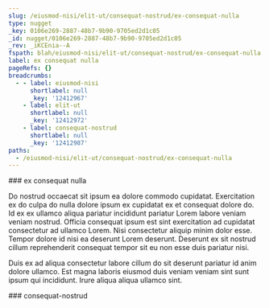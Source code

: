 ```yaml
---
slug: /eiusmod-nisi/elit-ut/consequat-nostrud/ex-consequat-nulla
type: nugget
_key: 0106e269-2887-48b7-9b90-9705ed2d1c05
_id: nugget/0106e269-2887-48b7-9b90-9705ed2d1c05
_rev: _iKCEnia--A
fspath: blah/eiusmod-nisi/elit-ut/consequat-nostrud/ex-consequat-nulla.md
label: ex consequat nulla
pageRefs: {}
breadcrumbs:
  - - label: eiusmod-nisi
      shortlabel: null
      _key: '12412967'
    - label: elit-ut
      shortlabel: null
      _key: '12412972'
    - label: consequat-nostrud
      shortlabel: null
      _key: '12412987'
paths:
  - /eiusmod-nisi/elit-ut/consequat-nostrud/ex-consequat-nulla
---
```


<NuggetArea>
<Nugget slug="/eiusmod-nisi/elit-ut/consequat-nostrud/ex-consequat-nulla" type="nugget" _key="0106e269-2887-48b7-9b90-9705ed2d1c05" _id="nugget/0106e269-2887-48b7-9b90-9705ed2d1c05" _rev="_iKCEnia--A" fspath="blah/eiusmod-nisi/elit-ut/consequat-nostrud/ex-consequat-nulla.md" label="ex consequat nulla" paths="/eiusmod-nisi/elit-ut/consequat-nostrud/ex-consequat-nulla">
<NuggetBody>
### ex consequat nulla

Do nostrud occaecat sit ipsum ea dolore commodo cupidatat. Exercitation ex do culpa do nulla dolore ipsum ex cupidatat ex et consequat dolore do. Id ex ex ullamco aliqua pariatur incididunt pariatur Lorem labore veniam veniam nostrud. Officia consequat ipsum est sint exercitation ad cupidatat consectetur ad ullamco Lorem. Nisi consectetur aliquip minim dolor esse. Tempor dolore id nisi ea deserunt Lorem deserunt. Deserunt ex sit nostrud cillum reprehenderit consequat tempor sit eu non esse duis pariatur nisi.

Duis ex ad aliqua consectetur labore cillum do sit deserunt pariatur id anim dolore ullamco. Est magna laboris eiusmod duis veniam veniam sint sunt ipsum qui incididunt. Irure aliqua aliqua ullamco sint.

</NuggetBody>
<Breadcrumbs>
<Crumbs>
<Crumb _key="12412967" label="eiusmod-nisi" /><Crumb _key="12412972" label="elit-ut" /><Crumb _key="12412987" label="consequat-nostrud" />
</Crumbs>
</Breadcrumbs>
</Nugget>

<NuggetsInbound>
</NuggetsInbound>
<NuggetsOutbound>
</NuggetsOutbound>
</NuggetArea>
<PassagesInbound>
<Passage direction="inbound" type="passage" _key="12412987" _id="passage/12412987" _rev="_iKCEnia--_" label="consequat-nostrud" passage="consequat-nostrud" fspath="blah/eiusmod-nisi/elit-ut/consequat-nostrud" paths="/eiusmod-nisi/elit-ut/consequat-nostrud" slug="/eiusmod-nisi/elit-ut/consequat-nostrud">
<NuggetBody>
### consequat-nostrud

</NuggetBody>
<Breadcrumbs>
<Crumbs>
<Crumb _key="12412967" label="eiusmod-nisi" /><Crumb _key="12412972" label="elit-ut" />
</Crumbs>
</Breadcrumbs>
</Passage>

</PassagesInbound>
<PassagesOutbound>
</PassagesOutbound>
